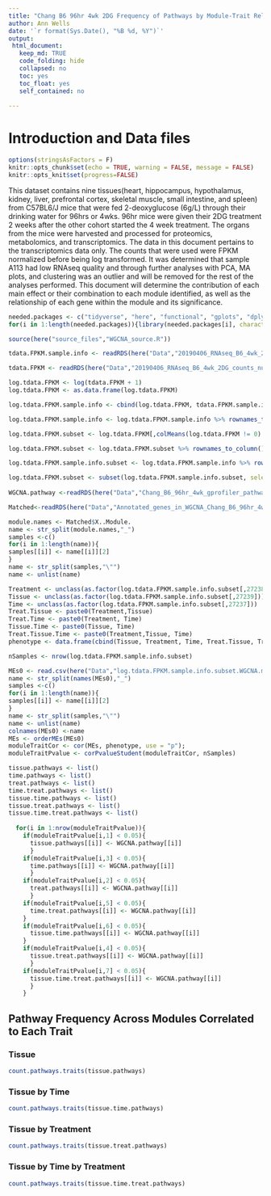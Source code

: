 ```yaml
---
title: "Chang B6 96hr 4wk 2DG Frequency of Pathways by Module-Trait Relationship"
author: Ann Wells
date: '`r format(Sys.Date(), "%B %d, %Y")`'
output:
 html_document:
   keep_md: TRUE
   code_folding: hide
   collapsed: no
   toc: yes
   toc_float: yes
   self_contained: no
   
---
```

<link rel="stylesheet" type="text/css" href="https://cdn.datatables.net/1.10.5/css/jquery.dataTables.min.css">
<script src="https://code.jquery.com/jquery-2.1.2.min.js"></script>
<script src="https://cdn.datatables.net/1.10.5/js/jquery.dataTables.min.js"></script>

<script type="text/javascript">
         $(document).ready(function() {
             $("table").DataTable();
         } );
</script>

# Introduction and Data files

```r
options(stringsAsFactors = F)
knitr::opts_chunk$set(echo = TRUE, warning = FALSE, message = FALSE)
knitr::opts_knit$set(progress=FALSE)
```

This dataset contains nine tissues(heart, hippocampus, hypothalamus, kidney, liver, prefrontal cortex, skeletal muscle, small intestine, and spleen) from C57BL6/J mice that were fed 2-deoxyglucose (6g/L) through their drinking water for 96hrs or 4wks. 96hr mice were given their 2DG treatment 2 weeks after the other cohort started the 4 week treatment. The organs from the mice were harvested and processed for proteomics, metabolomics, and transcriptomics. The data in this document pertains to the transcriptomics data only. The counts that were used were FPKM normalized before being log transformed. It was determined that sample A113 had low RNAseq quality and through further analyses with PCA, MA plots, and clustering was an outlier and will be removed for the rest of the analyses performed. This document will determine the contribution of each main effect or their combination to each module identified, as well as the relationship of each gene within the module and its significance.

```r
needed.packages <- c("tidyverse", "here", "functional", "gplots", "dplyr", "GeneOverlap", "R.utils", "reshape2","magrittr","data.table", "RColorBrewer","preprocessCore", "ARTool","emmeans", "phia", "gProfileR", "WGCNA","plotly", "pheatmap","downloadthis")
for(i in 1:length(needed.packages)){library(needed.packages[i], character.only = TRUE)}

source(here("source_files","WGCNA_source.R"))
```

```r
tdata.FPKM.sample.info <- readRDS(here("Data","20190406_RNAseq_B6_4wk_2DG_counts_phenotypes.RData"))

tdata.FPKM <- readRDS(here("Data","20190406_RNAseq_B6_4wk_2DG_counts_numeric.RData"))

log.tdata.FPKM <- log(tdata.FPKM + 1)
log.tdata.FPKM <- as.data.frame(log.tdata.FPKM)

log.tdata.FPKM.sample.info <- cbind(log.tdata.FPKM, tdata.FPKM.sample.info[,27238:27240])

log.tdata.FPKM.sample.info <- log.tdata.FPKM.sample.info %>% rownames_to_column() %>% filter(rowname != "A113") %>% column_to_rownames()

log.tdata.FPKM.subset <- log.tdata.FPKM[,colMeans(log.tdata.FPKM != 0) > 0.5] 

log.tdata.FPKM.subset <- log.tdata.FPKM.subset %>% rownames_to_column() %>% filter(rowname != "A113") %>% column_to_rownames()

log.tdata.FPKM.sample.info.subset <- log.tdata.FPKM.sample.info %>% rownames_to_column() %>% column_to_rownames()

log.tdata.FPKM.subset <- subset(log.tdata.FPKM.sample.info.subset, select = -c(Time,Treatment,Tissue))
  
WGCNA.pathway <-readRDS(here("Data","Chang_B6_96hr_4wk_gprofiler_pathway_annotation_list_WGCNA.RData"))

Matched<-readRDS(here("Data","Annotated_genes_in_WGCNA_Chang_B6_96hr_4wk.RData"))
```

```r
module.names <- Matched$X..Module.
name <- str_split(module.names,"_")
samples <-c()
for(i in 1:length(name)){
samples[[i]] <- name[[i]][2]
}  
name <- str_split(samples,"\"")
name <- unlist(name)

Treatment <- unclass(as.factor(log.tdata.FPKM.sample.info.subset[,27238]))
Tissue <- unclass(as.factor(log.tdata.FPKM.sample.info.subset[,27239]))
Time <- unclass(as.factor(log.tdata.FPKM.sample.info.subset[,27237]))
Treat.Tissue <- paste0(Treatment,Tissue)
Treat.Time <- paste0(Treatment, Time)
Tissue.Time <- paste0(Tissue, Time)
Treat.Tissue.Time <- paste0(Treatment,Tissue, Time)
phenotype <- data.frame(cbind(Tissue, Treatment, Time, Treat.Tissue, Treat.Time, Tissue.Time, Treat.Tissue.Time))

nSamples <- nrow(log.tdata.FPKM.sample.info.subset)

MEs0 <- read.csv(here("Data","log.tdata.FPKM.sample.info.subset.WGCNA.module.eigens.csv"),header = T, row.names = 1)
name <- str_split(names(MEs0),"_")
samples <-c()
for(i in 1:length(name)){
samples[[i]] <- name[[i]][2]
}  
name <- str_split(samples,"\"")
name <- unlist(name)
colnames(MEs0) <-name
MEs <- orderMEs(MEs0)
moduleTraitCor <- cor(MEs, phenotype, use = "p");
moduleTraitPvalue <- corPvalueStudent(moduleTraitCor, nSamples)
```

```r
tissue.pathways <- list()  
time.pathways <- list()
treat.pathways <- list()
time.treat.pathways <- list()
tissue.time.pathways <- list()
tissue.treat.pathways <- list()
tissue.time.treat.pathways <- list()
  
  for(i in 1:nrow(moduleTraitPvalue)){
    if(moduleTraitPvalue[i,1] < 0.05){
      tissue.pathways[[i]] <- WGCNA.pathway[[i]]
      }
    if(moduleTraitPvalue[i,3] < 0.05){
      time.pathways[[i]] <- WGCNA.pathway[[i]]
      }
    if(moduleTraitPvalue[i,2] < 0.05){
      treat.pathways[[i]] <- WGCNA.pathway[[i]]
      }
    if(moduleTraitPvalue[i,5] < 0.05){
      time.treat.pathways[[i]] <- WGCNA.pathway[[i]]  
    }
    if(moduleTraitPvalue[i,6] < 0.05){
      tissue.time.pathways[[i]] <- WGCNA.pathway[[i]]
    }
    if(moduleTraitPvalue[i,4] < 0.05){
      tissue.treat.pathways[[i]] <- WGCNA.pathway[[i]]
      }
    if(moduleTraitPvalue[i,7] < 0.05){
      tissue.time.treat.pathways[[i]] <- WGCNA.pathway[[i]]
      }
    }
```

## Pathway Frequency Across Modules Correlated to Each Trait {.tabset .tabset-fade .tabset-pills}

### Tissue
```r
count.pathways.traits(tissue.pathways)
```

### Tissue by Time
```r
count.pathways.traits(tissue.time.pathways)
```

### Tissue by Treatment
```r
count.pathways.traits(tissue.treat.pathways)
```

### Tissue by Time by Treatment
```r
count.pathways.traits(tissue.time.treat.pathways)
```
